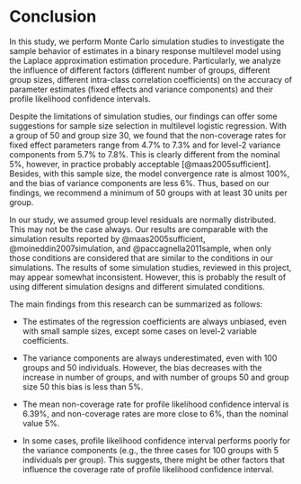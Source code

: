 # Conclusion {#conclusion}

In this study, we perform Monte Carlo simulation studies to investigate the sample behavior of estimates in a binary response multilevel model using the Laplace approximation estimation procedure. Particularly, we analyze the influence of different factors (different number of groups, different group sizes, different intra-class correlation coefficients) on the accuracy of parameter estimates (fixed effects and variance components) and their profile likelihood confidence intervals.

Despite the limitations of simulation studies, our findings can offer some suggestions for sample size selection in multilevel logistic regression. With a group of 50 and group size 30, we found that the non-coverage rates for fixed effect parameters range from $4.7\%$ to $7.3\%$ and for level-2 variance components from $5.7\%$ to $7.8\%$. This is clearly different from the nominal $5\%$, however, in practice probably acceptable [@maas2005sufficient]. Besides, with this sample size, the model convergence rate is almost $100\%$, and the bias of variance components are less $6\%$. Thus, based on our findings, we recommend a minimum of 50 groups with at least 30 units per group.

In our study, we assumed group level residuals are normally distributed. This may not be the case always.  Our results are comparable with the simulation results reported by @maas2005sufficient, @moineddin2007simulation, and @paccagnella2011sample, when only those conditions are considered that are similar to the conditions in our simulations.
The results of some simulation studies, reviewed in this project, may appear somewhat inconsistent. However, this is probably the result of using different simulation designs and different simulated conditions.

The main findings from this research can be summarized as follows:

- The estimates of the regression coefficients are always unbiased, even with small sample sizes, except some cases on level-2 variable coefficients.

- The variance components are always underestimated, even with 100 groups and 50 individuals. However, the bias decreases with the increase in number of groups, and with number of groups 50 and group size 50 this bias is less than $5\%$.

- The mean non-coverage rate for profile likelihood confidence interval is $6.39\%$, and non-coverage rates are more close to $6\%$, than the nominal value $5\%$.

- In some cases, profile likelihood confidence interval performs poorly for the variance components (e.g., the three cases for 100 groups with 5 individuals per group). This suggests, there might be other factors that influence the coverage rate of profile likelihood confidence interval.


